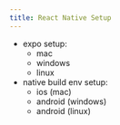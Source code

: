 ```yaml
---
title: React Native Setup
---
```


- expo setup:
  - mac
  - windows
  - linux
- native build env setup:
  - ios (mac)
  - android (windows)
  - android (linux)

<!--- © Aven LLC and Aven Contributors. Licensed under Creative Commons BY-NC-SA 4.0 https://creativecommons.org/licenses/by-nc-sa/4.0/ -->
